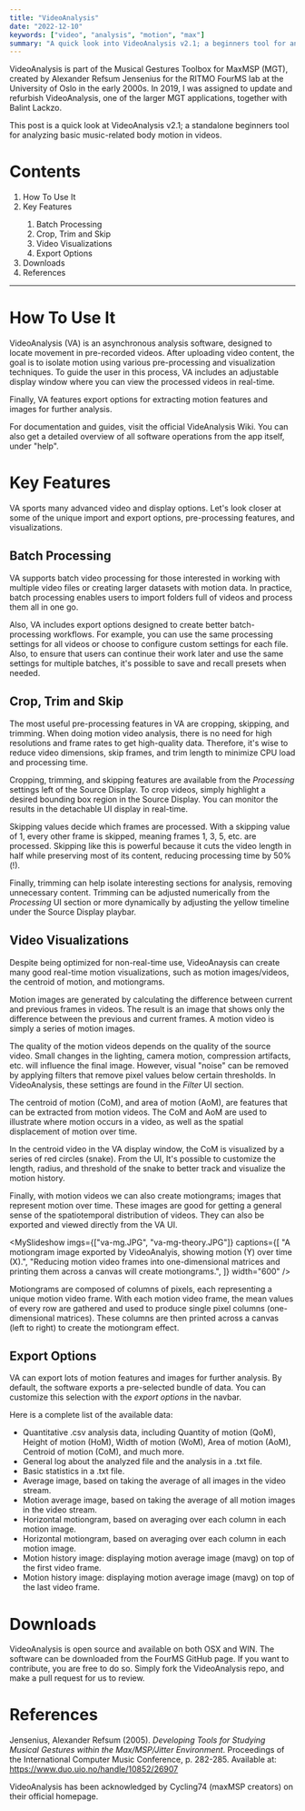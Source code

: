 ```yaml
---
title: "VideoAnalysis"
date: "2022-12-10"
keywords: ["video", "analysis", "motion", "max"]
summary: "A quick look into VideoAnalysis v2.1; a beginners tool for analyzing music-related body motion, developed in collaboration with FourMS Lab at the RITMO research centre, University of Oslo."
---
```


<MyImage src="/img/va-overview.png" alt="videoanalysis overview" />

VideoAnalysis is part of the <MyLink href="https://www.uio.no/ritmo/english/research/labs/fourms/downloads/software/musicalgesturestoolbox/mgt-max/">Musical Gestures Toolbox for MaxMSP</MyLink> (MGT), created by Alexander Refsum Jensenius for the <MyLink href="https://www.uio.no/ritmo/english/research/labs/fourms/">RITMO FourMS lab</MyLink> at the University of Oslo in the early 2000s. In 2019, I was assigned to update and refurbish VideoAnalysis, one of the larger MGT applications, together with <MyLink href="https://balintlaczko.com">Balint Lackzo</MyLink>.

This post is a quick look at VideoAnalysis v2.1; a standalone beginners tool for analyzing basic music-related body motion in videos.

# Contents

<ol>
  <li>
    <MyLink href="#how-to-use-it">How To Use It</MyLink>
  </li>
  <li>
    <MyLink href="#key-features">Key Features</MyLink>
  </li>
  <ol>
    <li>
      <MyLink href="#batch-processing">Batch Processing</MyLink>
    </li>
    <li>
      <MyLink href="#crop-trim-and-skip">Crop, Trim and Skip</MyLink>
    </li>
    <li>
      <MyLink href="#video-visualizations">Video Visualizations</MyLink>
    </li>
    <li>
      <MyLink href="#export-options">Export Options</MyLink>
    </li>
  </ol>
  <li>
    <MyLink href="#downloads">Downloads</MyLink>
  </li>
  <li>
    <MyLink href="">References</MyLink>
  </li>
</ol>

<hr />

<h1 id="how-to-use-it">How To Use It</h1>

VideoAnalysis (VA) is an asynchronous analysis software, designed to locate movement in pre-recorded videos. After uploading video content, the goal is to isolate motion using various pre-processing and visualization techniques. To guide the user in this process, VA includes an adjustable display window where you can view the processed videos in real-time.

Finally, VA features export options for extracting motion features and images for further analysis.

<MyImage src="/img/va-overview2.jpg" alt="videoanalysis interface motiongram" />

For documentation and guides, visit <MyLink href="https://github.com/fourMs/VideoAnalysis/wiki">the official VideAnalysis Wiki</MyLink>. You can also get a detailed overview of all software operations from the app itself, under "help".

<h1 id="key-features">Key Features</h1>

VA sports many advanced video and display options. Let's look closer at some of the unique import and export options, pre-processing features, and visualizations.

<h2 id="batch-processing">Batch Processing</h2>

VA supports batch video processing for those interested in working with multiple video files or creating larger datasets with motion data. In practice, batch processing enables users to import folders full of videos and process them all in one go.

<MyImage
  src="/img/va-batch.gif"
  alt="videoanalysis batch processing"
  caption="Drag'n drop video folders into VideoAnalysis for batch processing."
/>

Also, VA includes export options designed to create better batch-processing workflows. For example, you can use the same processing settings for all videos or choose to configure custom settings for each file. Also, to ensure that users can continue their work later and use the same settings for multiple batches, it's possible to save and recall presets when needed.

<h2 id="crop-trim-and-skip">Crop, Trim and Skip</h2>

The most useful pre-processing features in VA are cropping, skipping, and trimming. When doing motion video analysis, there is no need for high resolutions and frame rates to get high-quality data. Therefore, it's wise to reduce video dimensions, skip frames, and trim length to minimize CPU load and processing time.

<MyImage
  src="/img/va-cropping.PNG"
  alt="videoanalysis cropping."
  caption="We can reduce video dimensions and processing time by cropping the source video."
/>

Cropping, trimming, and skipping features are available from the _Processing_ settings left of the Source Display. To crop videos, simply highlight a desired bounding box region in the Source Display. You can monitor the results in the detachable UI display in real-time.

Skipping values decide which frames are processed. With a skipping value of 1, every other frame is skipped, meaning frames 1, 3, 5, etc. are processed. Skipping like this is powerful because it cuts the video length in half while preserving most of its content, reducing processing time by 50%(!).

<MyImage src="/img/va-trimming.PNG" alt="videoanalysis trimming" width="600" />

Finally, trimming can help isolate interesting sections for analysis, removing unnecessary content. Trimming can be adjusted numerically from the _Processing_ UI section or more dynamically by adjusting the yellow timeline under the Source Display playbar.

<h2 id="video-visualizations">Video Visualizations</h2>

Despite being optimized for non-real-time use, VideoAnaysis can create many good real-time motion visualizations, such as motion images/videos, the centroid of motion, and motiongrams.

<MyImage
  src="/img/va-display.PNG"
  alt="videoanalysis detachable display."
  caption="The detachable UI display with Box, Centroid, and Motion videos."
/>

Motion images are generated by calculating the difference between current and previous frames in videos. The result is an image that shows only the difference between the previous and current frames. A motion video is simply a series of motion images.

<MyImage
  src="/img/va-filtering.PNG"
  alt="videoanalysis filtering."
  caption="Using filters in VideoAnalysis can help to isolate movement in the motion videos."
/>

The quality of the motion videos depends on the quality of the source video. Small changes in the lighting, camera motion, compression artifacts, etc. will influence the final image. However, visual "noise" can be removed by applying filters that remove pixel values below certain thresholds. In VideoAnalysis, these settings are found in the _Filter_ UI section.

The centroid of motion (CoM), and area of motion (AoM), are features that can be extracted from motion videos. The CoM and AoM are used to illustrate where motion occurs in a video, as well as the spatial displacement of motion over time.

<MyImage src="/img/va-com.JPG" alt="videoanalysis CoM and AoM." />

In the centroid video in the VA display window, the CoM is visualized by a series of red circles (snake). From the UI, It's possible to customize the length, radius, and threshold of the snake to better track and visualize the motion history.

Finally, with motion videos we can also create motiongrams; images that represent motion over time. These images are good for getting a general sense of the spatiotemporal distribution of videos. They can also be exported and viewed directly from the VA UI.

<MySlideshow
  imgs={["va-mg.JPG", "va-mg-theory.JPG"]}
  captions={[
    "A motiongram image exported by VideoAnalyis, showing motion (Y) over time (X).",
    "Reducing motion video frames into one-dimensional matrices and printing them across a canvas will create motiongrams.",
  ]}
  width="600"
/>

Motiongrams are composed of columns of pixels, each representing a unique motion video frame. With each motion video frame, the mean values of every row are gathered and used to produce single pixel columns (one-dimensional matrices). These columns are then printed across a canvas (left to right) to create the motiongram effect.

<h2 id="export-options">Export Options</h2>

VA can export lots of motion features and images for further analysis. By default, the software exports a pre-selected bundle of data. You can customize this selection with the _export options_ in the navbar.

<MyImage
  src="/img/va-exportoptions.png"
  alt="videoanalysis export options"
  width="440"
/>

Here is a complete list of the available data:

- Quantitative .csv analysis data, including Quantity of motion (QoM), Height of motion (HoM), Width of motion (WoM), Area of motion (AoM), Centroid of motion (CoM), and much more.
- General log about the analyzed file and the analysis in a .txt file.
- Basic statistics in a .txt file.
- Average image, based on taking the average of all images in the video stream.
- Motion average image, based on taking the average of all motion images in the video stream.
- Horizontal motiongram, based on averaging over each column in each motion image.
- Horizontal motiongram, based on averaging over each column in each motion image.
- Motion history image: displaying motion average image (mavg) on top of the first video frame.
- Motion history image: displaying motion average image (mavg) on top of the last video frame.

<h1 id="downloads">Downloads</h1>

VideoAnalysis is open source and available on both OSX and WIN. The software can be downloaded from the <MyLink href="https://github.com/fourMs/VideoAnalysis/releases">FourMS GitHub page</MyLink>. If you want to contribute, you are free to do so. Simply fork the <MyLink href="https://github.com/fourMs/VideoAnalysis">VideoAnalysis repo</MyLink>, and make a pull request for us to review.

# References

Jensenius, Alexander Refsum (2005). _Developing Tools for Studying Musical Gestures within the Max/MSP/Jitter Environment_. Proceedings of the International Computer Music Conference, p. 282-285. Available at: https://www.duo.uio.no/handle/10852/26907

VideoAnalysis has been acknowledged by Cycling74 (maxMSP creators) <MyLink href="https://cycling74.com/projects/video-analysis">on their official homepage</MyLink>.
